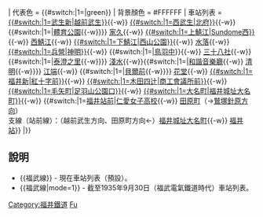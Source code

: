 {{鐵道路線|
| 模板名稱 = 福武線
| 名稱 =  {{#switch:{{lc:{{{mode}}}}}|1= [[福武線|福武電氣鐵道]]|<small>[[福井鐵道]]</small> [[福武線]]}}
| 代表色 = {{#switch:{{lc:{{{mode}}}}}|1=|green}}
| 背景顏色 = #FFFFFF
| 車站列表 = [[越前武生站 (福井鐵道)|{{#switch:{{lc:{{{mode}}}}}|1=武生新|越前武生}}]]{{-w}} [[北府站|{{#switch:{{lc:{{{mode}}}}}|1=西武生|北府}}]]{{-w}} {{#switch:{{lc:{{{mode}}}}}|1=|[[體育公園站 (日本)|體育公園]]{{-w}}}} [[家久站|家久]]{{-w}} [[Sundome西站|{{#switch:{{lc:{{{mode}}}}}|1=上鯖江|Sundome西}}]]{{-w}} [[西鯖江站|西鯖江]]{{-w}} [[西山公園站 (日本)|{{#switch:{{lc:{{{mode}}}}}|1=下鯖江|西山公園}}]]{{-w}} [[水落站|水落]]{{-w}} [[神明站 (福井縣)|{{#switch:{{lc:{{{mode}}}}}|1=兵營|神明}}]]{{-w}} {{#switch:{{lc:{{{mode}}}}}|1={{Translink|ja|西鳥羽駅|西鳥羽站|西鳥羽}}|[[鳥羽中站|鳥羽中]]}}{{-w}} [[三十八社站|三十八社]]{{-w}} {{#switch:{{lc:{{{mode}}}}}|1=|[[泰澄之里站|泰澄之里]]{{-w}}}} [[淺水站|淺水]]{{-w}}{{#switch:{{lc:{{{mode}}}}}|1=|[[和諧音樂廳站|和諧音樂廳]]{{-w}} [[清明站|清明]]{{-w}}}} [[江端站|江端]]{{-w}} {{#switch:{{lc:{{{mode}}}}}|1=|[[貝爾前站|貝爾前]]{{-w}}}} [[花堂站|花堂]]{{-w}} [[紅十字前站|{{#switch:{{lc:{{{mode}}}}}|1=福井新|紅十字前}}]]{{-w}} [[商工會議所前站|{{#switch:{{lc:{{{mode}}}}}|1=木田四辻|商工會議所前}}]]{{-w}} [[足羽山公園口站|{{#switch:{{lc:{{{mode}}}}}|1=毛矢町|足羽山公園口}}]]{{-w}} [[福井城址大名町站|{{#switch:{{lc:{{{mode}}}}}|1=大名町|福井城址大名町}}]]{{-w}} {{#switch:{{lc:{{{mode}}}}}|1=[[福井站 (福井縣)|福井站前]]|[[仁愛女子高校站|仁愛女子高校]]{{-w}} [[田原町站 (福井縣)|田原町]]（→[[Template:三國蘆原線|鷲塚針原方向]]）<br />支線（站前線）：（越前武生方向、田原町方向←）[[福井城址大名町站|福井城址大名町]]{{-w}} [[福井站 (福井縣)|福井站]]}}
|}}<noinclude>
== 說明 ==
*<nowiki>{{福武線}}</nowiki> - 現在車站列表（預設）。
*<nowiki>{{福武線|mode=1}}</nowiki> - 截至1935年9月30日（福武電氣鐵道時代）車站列表。
{{福武線|mode=1}}
[[Category:福井鐵道]]
[[Category:日本鐵路路線模板|Fu]]
</noinclude>